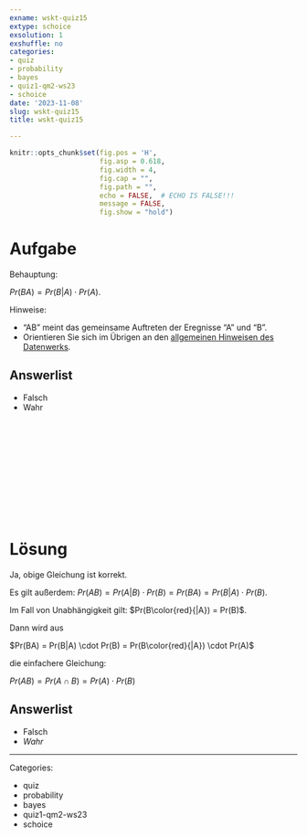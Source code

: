 ```yaml
---
exname: wskt-quiz15
extype: schoice
exsolution: 1
exshuffle: no
categories:
- quiz
- probability
- bayes
- quiz1-qm2-ws23
- schoice
date: '2023-11-08'
slug: wskt-quiz15
title: wskt-quiz15

---
```





```r
knitr::opts_chunk$set(fig.pos = 'H',
                      fig.asp = 0.618,
                      fig.width = 4,
                      fig.cap = "", 
                      fig.path = "",
                      echo = FALSE,  # ECHO IS FALSE!!!
                      message = FALSE,
                      fig.show = "hold")
```






# Aufgabe


Behauptung: 

$Pr(BA) = Pr(B|A) \cdot Pr(A)$.


Hinweise:

- "AB" meint das gemeinsame Auftreten der Eregnisse "A" und "B".
- Orientieren Sie sich im Übrigen an den [allgemeinen Hinweisen des Datenwerks](https://datenwerk.netlify.app/hinweise).


Answerlist
----------

* Falsch
* Wahr


</br>
</br>
</br>
</br>
</br>
</br>
</br>
</br>
</br>
</br>

# Lösung

Ja, obige Gleichung ist korrekt.

Es gilt außerdem: $Pr(AB) = Pr(A|B) \cdot Pr(B) = Pr(BA) = Pr(B|A) \cdot Pr(B)$.

Im Fall von Unabhängigkeit gilt: $Pr(B\color{red}{|A}) = Pr(B)$.

Dann wird aus

$Pr(BA) = Pr(B|A) \cdot Pr(B) =  Pr(B\color{red}{|A}) \cdot Pr(A)$

die einfachere Gleichung:

$Pr(AB) = Pr(A \cap B) =  Pr(A) \cdot Pr(B)$


Answerlist
----------


* Falsch
* *Wahr*








---

Categories: 

- quiz
- probability
- bayes
- quiz1-qm2-ws23
- schoice

